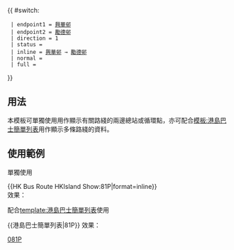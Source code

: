 {{ #switch: {{{format|}}}
  | endpoint1 = [[興華邨巴士總站|興華邨]]
  | endpoint2 = [[勵德邨巴士總站|勵德邨]]
  | direction = 1
  | status = {{HK Bus Status|M}}
  | inline = [[興華邨巴士總站|興華邨]] → [[勵德邨巴士總站|勵德邨]]
  | normal =
  | full =
}}<noinclude>
==用法==
本模板可單獨使用用作顯示有關路綫的兩邊總站或循環點，亦可配合[[模板:港島巴士簡單列表]]用作顯示多條路綫的資料。

==使用範例==
;單獨使用
<nowiki>{{HK Bus Route HKIsland Show:81P|format=inline}}</nowiki><br>
效果：{{HK Bus Route HKIsland Show:81P|format=inline}}

;配合[[template:港島巴士簡單列表]]使用
<nowiki>{{港島巴士簡單列表|81P}}</nowiki>
效果：{{港島巴士簡單列表|81P}}
[[Category:新巴路線模板|081P]]</noinclude>